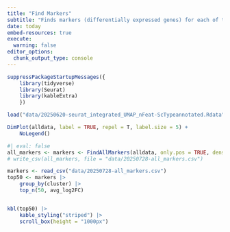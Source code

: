 ```yaml
---
title: "Find Markers"
subtitle: "Finds markers (differentially expressed genes) for each of the UMAP blobs"
date: today
embed-resources: true
execute: 
  warning: false
editor_options: 
  chunk_output_type: console
---
```




```r

suppressPackageStartupMessages({
    library(tidyverse)
    library(Seurat)
    library(kableExtra)
    })

load("data/20250620-seurat_integrated_UMAP_nFeat-ScTypeannotated.Rdata")


```


```r

DimPlot(alldata, label = TRUE, repel = T, label.size = 5) + 
    NoLegend() 
```

```r
#| eval: false
all_markers <- markers <- FindAllMarkers(alldata, only.pos = TRUE, densify = T)
# write_csv(all_markers, file = "data/20250728-all_markers.csv")
```


```r
markers <- read_csv("data/20250728-all_markers.csv")
top50 <- markers |> 
    group_by(cluster) |> 
    top_n(50, avg_log2FC)


kbl(top50) |> 
    kable_styling("striped") |> 
    scroll_box(height = "1000px")
```

